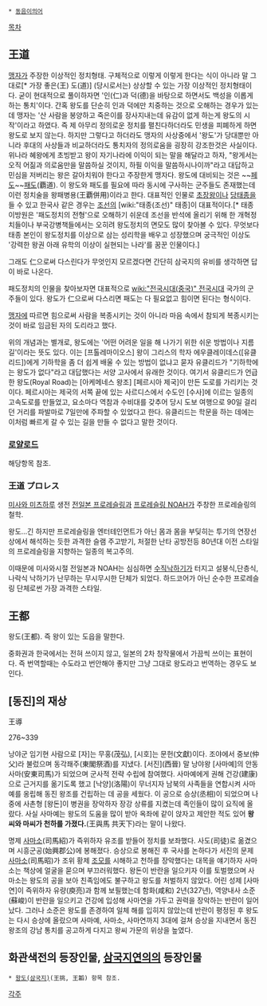  * [[동음이의어]]

[[목차]]
== 王道 ==
[[맹자]]가 주장한 이상적인 정치형태. 구체적으로 이렇게 이렇게 한다는 식이 아니라 말 그대로[* 가장 좋은(王) 도(道)] (당시로서는) 상상할 수 있는 가장 이상적인 정치형태이다. 굳이 현대적으로 풀이하자면 '인(仁)과 덕(德)을 바탕으로 하면서도 백성을 이롭게하는 통치'이다. 간혹 왕도를 단순히 인과 덕에만 치중하는 것으로 오해하는 경우가 있는데 맹자는 '산 사람을 봉양하고 죽은이를 장사지내는데 유감이 없게 하는게 왕도의 시작'이라고 하였다. 즉 제 아무리 정의로운 정치를 펼친다하더라도 민생을 피폐하게 하면 왕도로 보지 않는다. 하지만 그렇다고 하더라도 맹자의 사상중에서 '왕도'가 당대뿐만 아니라 후대의 사상들과 비교하더라도 통치자의 정의로움을 굉장히 강조한것은 사실이다. 위나라 혜왕에게 초빙받고 왕이 자기나라에 이익이 되는 말을 해달라고 하자, "왕게서는 오직 어짊과 의로움만을 말씀하실 것이지, 하필 이익을 말씀하시나이까"라고 대답하고 민심을 저버리는 왕은 갈아치워야 한다고 주장한게 맹자다.
왕도에 대비되는 것은 ~~[[페도]]~~[[패도]](覇道). 이 왕도와 패도를 필요에 따라 동시에 구사하는 군주들도 존재했는데 이런 정치술을 왕패병용(王覇併用)이라고 한다. 대표적인 인물로 [[초장왕]]이나 [[당태종]]을 들 수 있고 한국사 같은 경우는 [[조선]]의 [wiki:"태종(조선)" 태종]이 대표적이다.[* 태종 이방원은 '패도정치의 전형'으로 오해하기 쉬운데 조선을 반석에 올리기 위해 한 개혁정치들이나 부국강병책들에서는 오히려 왕도정치의 면모도 많이 찾아볼 수 있다. 무엇보다 태종 본인이 왕도정치를 이상으로 삼는 성리학을 배우고 성장했으며 궁극적인 이상도 '강력한 왕권 아래 유학의 이상이 실현되는 나라'를 꿈꾼 인물이다.]

그래도 仁으로써 다스린다가 무엇인지 모르겠다면 간단히 삼국지의 유비를 생각하면 답이 바로 나온다.

패도정치의 인물을 찾아보자면 대표적으로 [[wiki:"전국시대(중국)" 전국시대]] 국가의 군주들이 있다. 왕도가 仁으로써 다스리면 패도는 다 필요없고 힘이면 된다는 형식이다.

[[맹자]]에 따르면 힘으로써 사람을 복종시키는 것이 아니라 마음 속에서 참되게 복종시키는 것이 바로 임금된 자의 도리라고 했다.

위의 개념과는 별개로, 왕도에는 '어떤 어려운 일을 해 나가기 위한 쉬운 방법이나 지름길'이라는 뜻도 있다. 이는 [프톨레마이오스] 왕이 그리스의 학자 에우클레이데스([유클리드])에게 기하학을 좀 더 쉽게 배울 수 있는 방법이 없냐고 묻자 유클리드가 "기하학에는 왕도가 없다"라고 대답했다는 서양 고사에서 유래한 것이다. 여기서 유클리드가 언급한 왕도(Royal Road)는 [아케메네스 왕조] [페르시아 제국]이 만든 도로를 가리키는 것이다. 페르시아는 제국의 서쪽 끝에 있는 사르디스에서 수도인 [수사]에 이르는 일종의 고속도로를 만들었고, 요소마다 역참과 수비대를 갖추어 당시 도보 여행으로 90일 걸리던 거리를 파발마로 7일만에 주파할 수 있었다고 한다. 유클리드는 학문을 하는 데에는 이처럼 빠르게 갈 수 있는 길을 만들 수 없다고 말한 것이다.
=== [[로얄로드]] ===
해당항목 참조.
=== 王道 プロレス ===
[[미사와 미츠하루]] 생전 [[전일본 프로레슬링]]과 [[프로레슬링 NOAH]]가 주창한 프로레슬링의 철학.

왕도...긴 하지만 프로레슬링을 엔터테인먼트가 아닌 몸과 몸을 부딪히는 투기의 연장선상에서 해석하는 듯한 과격한 슬램 주고받기, 처절한 난타 공방전등 80년대 이전 스타일의 프로레슬링을 지향하는 일종의 복고주의.

이때문에 미사와시절 전일본과 NOAH는 심심하면 [[수직낙하기]]가 터지고 설붕식,단층식,나락식 낙하기가 난무하는 무시무시한 단체가 되었다. 하드코어가 아닌 순수한 프로레슬링 단체로썬 가장 과격한 스타일.
== 王都 ==
왕도(王都). 즉 왕이 있는 도읍을 말한다.

중화권과 한국에서는 전혀 쓰이지 않고, 일본의 2차 창작물에서 가끔씩 쓰이는 표현이다. 즉 번역할때는 수도라고 번안해야 좋지만 그냥 그대로 왕도라고 번역하는 경우도 보인다.

== [동진]의 재상 ==
王導

276~339

낭야군 임기현 사람으로 [자]는 무홍(茂弘), [시호]는 문헌(文獻)이다. 조야에서 중보(仲父)라 불렀으며 동각좨주(東閣祭酒)를 지냈다. [서진](西晉) 말 낭야왕 [사마예]의 안동사마(安東司馬)가 되었으며 군사적 전략 수립에 참여했다. 사마예에게 권해 건강(建康)으로 근거지를 옮기도록 했고 [낙양](洛陽)이 무너지자 남북의 사족들을 연합시켜 사마예를 옹립해 동진 왕조를 건립하는 데 공을 세웠다. 이 공으로 승상(丞相)이 되었으며 나중에 사촌형 [왕돈]이 병권을 장악하자 장강 상류를 지켰는데 족인들이 많이 요직에 올랐다. 사실 사마예는 왕도의 도움을 많이 받아 옥좌에 같이 앉자고 제안한 적도 있어 '''왕씨와 마씨가 천하를 가졌다.'''(王與馬 共天下)라는 말이 나왔다.

명제 [[사마소]](司馬紹)가 즉위하자 유조를 받들어 정치를 보좌했다. 사도(司徒)로 옮겼으며 시흥군공(始興郡公)에 봉해졌다. 승상으로 봉해진 후 국사를 논하다가 서진의 문제 [[사마소]](司馬昭)가 조위 황제 [[조모]]를 시해하고 천하를 장악했다는 대목을 얘기하자 사마소는 책상에 얼굴을 묻으며 부끄러워했다. 왕돈이 반란을 일으키자 이를 토벌했으며 사마소는 왕도의 공을 보아 친족임에도 불구하고 왕도를 처벌하지 않았다. 어린 성제 [사마연]이 즉위하자 유량(庾亮)과 함께 보필했는데 함화(咸和) 2년(327년), 역양내사 소준(蘇峻)이 반란을 일으키고 건강에 입성해 사마연을 가두고 권력을 장악하는 반란이 일어났다. 그러나 소준은 왕도를 존경하여 일체 해를 입히지 않았는데 반란이 평정된 후 왕도는 다시 승상에 올랐으며 사마예, 사마소, 사마연까지 3대에 걸쳐 승상을 지내면서 동진 왕조의 강남 통치를 공고하게 다지고 왕씨 가문의 위상을 높였다.

== 화관색전의 등장인물, [[삼국지연의]]의 등장인물 ==
 * [[왕도(삼국지)]](王挑, 王韜) 항목 참조.

[[각주]]
